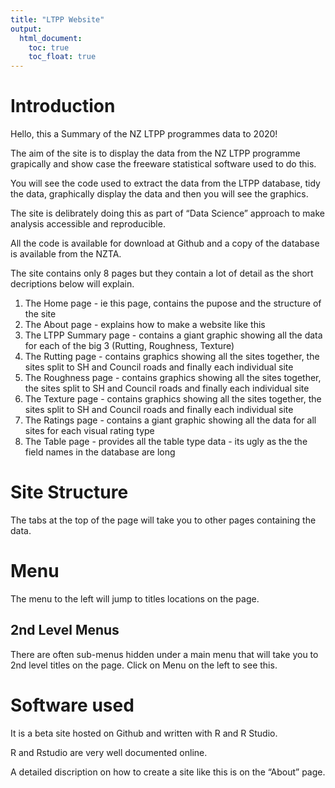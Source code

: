 ```yaml
---
title: "LTPP Website"
output:
  html_document:
    toc: true
    toc_float: true
---
```


# Introduction

Hello, this a Summary of the NZ LTPP programmes data to 2020!  
  
The aim of the site is to display the data from the NZ LTPP programme grapically and show case the freeware statistical software used to do this.
  
You will see the code used to extract the data from the LTPP database, tidy the data, graphically display the data and then you will see the graphics.  
  
The site is delibrately doing this as part of "Data Science" approach to make analysis accessible and reproducible.
    
All the code is available for download at Github and a copy of the database is available from the NZTA. 
  
The site contains only 8 pages but they contain a lot of detail as the short decriptions below will explain.
   
(@) The Home page - ie this page, contains the pupose and the structure of the site  
(@) The About page - explains how to make a website like this  
(@) The LTPP Summary page - contains a giant graphic showing all the data for each of the big 3 (Rutting, Roughness, Texture)  
(@) The Rutting page - contains graphics showing all the sites together, the sites split to SH and Council roads and finally each individual site
(@) The Roughness page - contains graphics showing all the sites together, the sites split to SH and Council roads and finally each individual site
(@) The Texture page - contains graphics showing all the sites together, the sites split to SH and Council roads and finally each individual site
(@) The Ratings page - contains a giant graphic showing all the data for all sites for each visual rating type   
(@) The Table page - provides all the table type data - its ugly as the the field names in the database are long   

# Site Structure

The tabs at the top of the page will take you to other pages containing the data.  

# Menu  
  
The menu to the left will jump to titles locations on the page.  

## 2nd Level Menus
  
There are often sub-menus hidden under a main menu that will take you to 2nd level titles on the page.  Click on Menu on the left to see this.


# Software used

It is a beta site hosted on Github and written with R and R Studio.  
  
R and Rstudio are very well documented online.  
  
A detailed discription on how to create a site like this is on the "About" page.  



